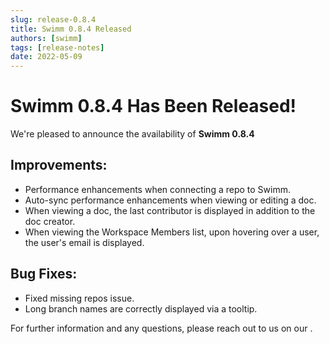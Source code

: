 ```yaml
---
slug: release-0.8.4
title: Swimm 0.8.4 Released
authors: [swimm] 
tags: [release-notes]
date: 2022-05-09
---
```


# Swimm 0.8.4 Has Been Released!

We're pleased to announce the availability of **Swimm 0.8.4**<SwimmMoji text="release"/>

<SwimmReleaseBlogPost version="0.8.4" />

<SwimmReleaseVideo version="0.8.4" />


## Improvements:
 - Performance enhancements when connecting a repo to Swimm.
 - Auto-sync performance enhancements when viewing or editing a doc.
 - When viewing a doc, the last contributor is displayed in addition to the doc creator.
 - When viewing the Workspace Members list, upon hovering over a user, the user's email is displayed.

## Bug Fixes:
 - Fixed missing repos issue.
 - Long branch names are correctly displayed via a tooltip.

For further information and any questions, please reach out to us on our <SwimmLink target="slack" />.

<SwimmReleaseTweet version="0.8.4" />
